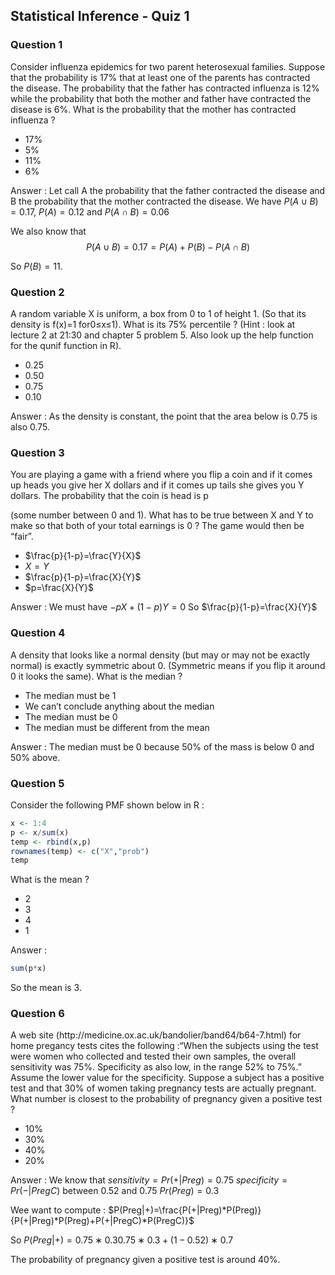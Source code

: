 ## Statistical Inference - Quiz 1

### Question 1

Consider influenza epidemics for two parent heterosexual families. Suppose that the probability is 17% that at least one of the parents has contracted the disease. The probability that the father has contracted influenza is 12% while the probability that both the mother and father have contracted the disease is 6%. What is the probability that the mother has contracted influenza ?

- 17%
- 5%
- 11%
- 6%

Answer : Let call A the probability that the father contracted the disease and B the probability that the mother contracted the disease. We have
$P(A∪B)=0.17$, $P(A)=0.12$ and $P(A∩B)=0.06$

We also know that
                $$P(A∪B)=0.17=P(A)+P(B)−P(A∩B)$$

So $P(B) = 11%$.

### Question 2

A random variable X is uniform, a box from 0 to 1 of height 1. (So that its density is f(x)=1 for0≤x≤1). What is its 75% percentile ? (Hint : look at lecture 2 at 21:30 and chapter 5 problem 5. Also look up the help function for the qunif function in R).

- 0.25
- 0.50
- 0.75
- 0.10

Answer : As the density is constant, the point that the area below is 0.75 is also 0.75.

### Question 3

You are playing a game with a friend where you flip a coin and if it comes up heads you give her X dollars and if it comes up tails she gives you Y dollars. The probability that the coin is head is p

(some number between 0 and 1). What has to be true between X and Y to make so that both of your total earnings is 0 ? The game would then be “fair”.

- $\frac{p}{1-p}=\frac{Y}{X}$
- $X=Y$
- $\frac{p}{1-p}=\frac{X}{Y}$
- $p=\frac{X}{Y}$

Answer : We must have $−pX+(1−p)Y=0$ So $\frac{p}{1-p}=\frac{X}{Y}$

### Question 4

A density that looks like a normal density (but may or may not be exactly normal) is exactly symmetric about 0. (Symmetric means if you flip it around 0 it looks the same). What is the median ?

- The median must be 1
- We can’t conclude anything about the median
- The median must be 0
- The median must be different from the mean

Answer : The median must be 0 because 50% of the mass is below 0 and 50% above.

### Question 5

Consider the following PMF shown below in R :

```{r q5}
x <- 1:4
p <- x/sum(x)
temp <- rbind(x,p)
rownames(temp) <- c("X","prob")
temp
```

What is the mean ?

- 2
- 3
- 4
- 1

Answer :

```{r a5}
sum(p*x)
```
So the mean is 3.

### Question 6

A web site (http://medicine.ox.ac.uk/bandolier/band64/b64-7.html) for home pregancy tests cites the following :“When the subjects using the test were women who collected and tested their own samples, the overall sensitivity was 75%. Specificity as also low, in the range 52% to 75%.” Assume the lower value for the specificity. Suppose a subject has a positive test and that 30% of women taking pregnancy tests are actually pregnant. What number is closest to the probability of pregnancy given a positive test ?

- 10%
- 30%
- 40%
- 20%

Answer : We know that
$sensitivity=Pr(+|Preg)=0.75$
$specificity=Pr(−|PregC)$ between 0.52 and 0.75
$Pr(Preg)=0.3$

Wee want to compute :
$P(Preg|+)=\frac{P(+|Preg)*P(Preg)}{P(+|Preg)*P(Preg)+P(+|PregC)*P(PregC)}$

So
$P(Preg|+)=0.75∗0.30.75∗0.3+(1−0.52)∗0.7$

The probability of pregnancy given a positive test is around 40%.
